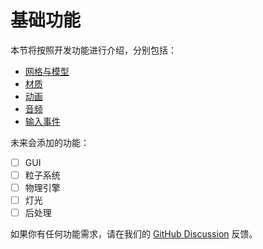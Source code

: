 # 基础功能

本节将按照开发功能进行介绍，分别包括：

- [网格与模型](./features/meshes-and-models)
- [材质](./features/materials)
- [动画](./features/animations)
- [音频](./features/audio)
- [输入事件](./features/input-events)

未来会添加的功能：

- [ ] GUI
- [ ] 粒子系统
- [ ] 物理引擎
- [ ] 灯光
- [ ] 后处理

如果你有任何功能需求，请在我们的 [GitHub Discussion](https://github.com/M-CreativeLab/jsar-website/discussions/new/choose) 反馈。
